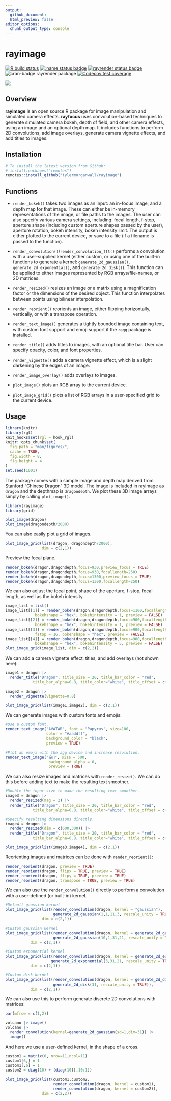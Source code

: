 ```yaml
---
output: 
  github_document:
  html_preview: false
editor_options: 
  chunk_output_type: console
---
```

rayimage 
=========================================================

<!-- badges: start -->
[![R build status](https://github.com/tylermorganwall/rayimage/workflows/R-CMD-check/badge.svg)](https://github.com/tylermorganwall/rayimage/actions)
[![:name status badge](https://tylermorganwall.r-universe.dev/badges/:name)](https://tylermorganwall.r-universe.dev/)
[![rayrender status badge](https://tylermorganwall.r-universe.dev/badges/rayimage)](https://tylermorganwall.r-universe.dev/rayimage)
![cran-badge rayrender package](http://www.r-pkg.org/badges/version/rayimage)
[![Codecov test coverage](https://codecov.io/gh/tylermorganwall/rayimage/graph/badge.svg)](https://app.codecov.io/gh/tylermorganwall/rayimage)
<!-- badges: end -->

<img src="man/figures/githubdemo.gif" ></img>

Overview
--------

**rayimage** is an open source R package for image manipulation and simulated camera effects. **rayfocus** uses convolution-based techniques to generate simulated camera bokeh, depth of field, and other camera effects, using an image and an optional depth map. It includes functions to perform 2D convolutions, add image overlays, generate camera vignette effects, and add titles to images. 

Installation
------------

``` r
# To install the latest version from Github:
# install.packages("remotes")
remotes::install_github("tylermorganwall/rayimage")
```

Functions
---------

* `render_bokeh()` takes two images as an input: an in-focus image, and a depth map for that image. These can either be in-memory representations of the image, or file paths to the images. The user can also specify various camera settings, including: focal length, f-stop, aperture shape (including custom aperture shapes passed by the user), aperture rotation, bokeh intensity, bokeh intensity limit. The output is either plotted to the current device, or save to a file (if a filename is passed to the function).

* `render_convolution()`/`render_convolution_fft()` performs a convolution with a user-supplied kernel (either custom, or using one of the built-in functions to generate a kernel: `generate_2d_gaussian()`, `generate_2d_exponential()`, and `generate_2d_disk()`). This function can be applied to either images represented by RGB arrays/file-names, or 2D matrices.

* `render_resized()` resizes an image or a matrix using a magnification factor or the dimensions of the desired object. This function interpolates between points using bilinear interpolation.

* `render_reorient()` reorients an image, either flipping horizontally, vertically, or with a transpose operation.

* `render_text_image()` generates a tightly bounded image containing text, with custom font support and emoji support if the `ragg` package is installed.

* `render_title()` adds titles to images, with an optional title bar. User can specify opacity, color, and font properties.

* `render_vignette()` adds a camera vignette effect, which is a slight darkening by the edges of an image.

* `render_image_overlay()` adds overlays to images.

* `plot_image()` plots an RGB array to the current device.

* `plot_image_grid()` plots a list of RGB arrays in a user-specified grid to the current device.

Usage
-----

```r
library(knitr)
library(rgl)
knit_hooks$set(rgl = hook_rgl)
knitr::opts_chunk$set(
  fig.path = "man/figures/",
  cache = TRUE,
  fig.width = 8,
  fig.height = 4
)
set.seed(1001)
```

The package comes with a sample image and depth map derived from Stanford "Chinese Dragon" 3D model. The image is included in rayimage as `dragon` and the depthmap is `dragondepth`. We plot these 3D image arrays simply by calling `plot_image()`.

```r
library(rayimage)
library(grid)

plot_image(dragon)
plot_image(dragondepth/2000)
```

You can also easily plot a grid of images.

```r
plot_image_grid(list(dragon, dragondepth/2000), 
                dim = c(2,1))
```

Preview the focal plane. 

```r

render_bokeh(dragon,dragondepth,focus=930,preview_focus = TRUE)
render_bokeh(dragon,dragondepth,focus=930,focallength=250)
render_bokeh(dragon,dragondepth,focus=1300,preview_focus = TRUE)
render_bokeh(dragon,dragondepth,focus=1300,focallength=250)

```

We can also adjust the focal point, shape of the aperture, f-stop, focal length, as well as the bokeh intensity.

```r
image_list = list()
image_list[[1]] = render_bokeh(dragon,dragondepth,focus=1100,focallength = 400,
             bokehshape = "hex", bokehintensity = 1, preview = FALSE)
image_list[[2]] = render_bokeh(dragon,dragondepth,focus=900,focallength = 400,
             bokehshape = "hex", bokehintensity = 1, preview = FALSE)
image_list[[3]] = render_bokeh(dragon,dragondepth,focus=900,focallength = 400,
             fstop = 16, bokehshape = "hex", preview = FALSE)
image_list[[4]] = render_bokeh(dragon,dragondepth,focus=900,focallength = 300,
             bokehshape = "hex", bokehintensity = 5, preview = FALSE)
plot_image_grid(image_list, dim = c(2,2))

```

We can add a camera vignette effect, titles, and add overlays (not shown here):

```r
image1 = dragon |>
  render_title("Dragon", title_size = 20, title_bar_color = "red", 
            title_bar_alpha=0.8, title_color="white", title_offset = c(12,12))

image2 = dragon |>
  render_vignette(vignette=0.8)

plot_image_grid(list(image1,image2), dim = c(2,1))
```

We can generate images with custom fonts and emojis:

```r
#Use a custom font.
render_text_image("AVATAR", font = "Papyrus", size=100,
                  color = "#aaddff", 
                  background_color = "black",
                  preview = TRUE)

#Plot an emoji with the agg device and increase resolution.
render_text_image("😀🚀", size = 500,
                   background_alpha = 0,
                   preview = TRUE)
```


We can also resize images and matrices with `render_resize()`. We can do this before adding text to make the resulting text smoother.

```r
#Double the input size to make the resulting text smoother.
image3 = dragon |>
  render_resized(mag = 2) |>
  render_title("Dragon", title_size = 20, title_bar_color = "red", 
            title_bar_alpha=0.8, title_color="white", title_offset = c(12,12)) 

#Specify resulting dimensions directly.
image4 = dragon |>
  render_resized(dim = c(600,300)) |>
  render_title("Dragon", title_size = 20, title_bar_color = "red", 
            title_bar_alpha=0.8, title_color="white", title_offset = c(12,12)) 

plot_image_grid(list(image3,image4), dim = c(2,1))
```

Reorienting images and matrices can be done with `render_reorient()`:

```r

render_reorient(dragon, preview = TRUE)
render_reorient(dragon, flipx = TRUE, preview = TRUE)
render_reorient(dragon, flipy = TRUE, preview = TRUE)
render_reorient(dragon, transpose = TRUE, preview = TRUE)

```

We can also use the `render_convolution()` directly to perform a convolution with a user-defined (or built-in) kernel.

```r
#Default gaussian kernel
plot_image_grid(list(render_convolution(dragon, kernel = "gaussian"),
                     generate_2d_gaussian(1,1,11,3, rescale_unity = TRUE)),
                dim = c(2,1))

#Custom gaussian kernel
plot_image_grid(list(render_convolution(dragon, kernel = generate_2d_gaussian(10,1,31,21)),
                     generate_2d_gaussian(10,1,31,21, rescale_unity = TRUE)),
           dim = c(2,1))

#Custom exponential kernel
plot_image_grid(list(render_convolution(dragon, kernel = generate_2d_exponential(3,31,21)),
                    generate_2d_exponential(3,31,21, rescale_unity = TRUE)),
           dim = c(2,1))

#Custom disk kernel
plot_image_grid(list(render_convolution(dragon, kernel = generate_2d_disk(31)),
                     generate_2d_disk(31, rescale_unity = TRUE)),
           dim = c(2,1))
```

We can also use this to perform generate discrete 2D convolutions with matrices:

```r
par(mfrow = c(1,2))

volcano |> image()
volcano |> 
  render_convolution(kernel=generate_2d_gaussian(sd=1,dim=31)) |> 
  image()

```

And here we use a user-defined kernel, in the shape of a cross.

```r
custom1 = matrix(0, nrow=11,ncol=11)
custom1[6,] = 1
custom1[,6] = 1
custom2 = diag(10) + (diag(10)[,10:1])

plot_image_grid(list(custom1,custom2,
                     render_convolution(dragon, kernel = custom1),
                     render_convolution(dragon, kernel = custom2)),
                dim = c(2,2))
```
